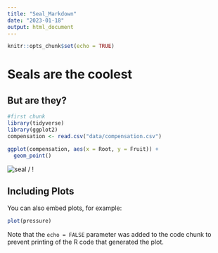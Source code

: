 ```yaml
---
title: "Seal_Markdown"
date: "2023-01-18"
output: html_document
---
```


```r
knitr::opts_chunk$set(echo = TRUE)
```

# Seals are the coolest
## But are they?

```r
#first chunk
library(tidyverse)
library(ggplot2)
compensation <- read.csv("data/compensation.csv")
```

```r
ggplot(compensation, aes(x = Root, y = Fruit)) +
  geom_point()

```


![seal](seal-bouncing.GIF) / ! [](seal-bouncing.GIF)

## Including Plots

You can also embed plots, for example:

```r
plot(pressure)
```

Note that the `echo = FALSE` parameter was added to the code chunk to prevent printing of the R code that generated the plot.
